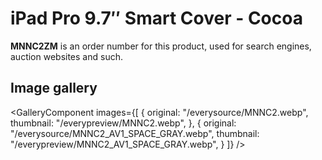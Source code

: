 
# iPad Pro 9.7″ Smart Cover - Cocoa

<Callout type='info' emoji='👉🏻'>**MNNC2ZM** is an order number for this product, used for search engines, auction websites and such.</Callout>

## Image gallery

<GalleryComponent
    images={[
      {
        original: "/everysource/MNNC2.webp",
        thumbnail: "/everypreview/MNNC2.webp",
      },
      {
        original: "/everysource/MNNC2_AV1_SPACE_GRAY.webp",
        thumbnail: "/everypreview/MNNC2_AV1_SPACE_GRAY.webp",
      }
    ]}
  />
